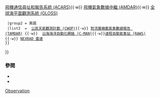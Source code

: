 {{Navbox with collapsible sections
|name  = 地基氣象觀測
|title = 地基氣象觀測系統及氣象觀測站
|listclass = hlist
|state={{{state<includeonly>|collapsed</includeonly>}}}

|sect1  = 一般
|state1 = expanded

|list1  = <!--Alphabetical order:-->
* [[二進制氣象報告 (BUFR)]]
* [[浮標氣象站]]
* [[飛機報告|飛機報告 (AIREP)]]
* [[海面溫度|SST 浮標]]
* [[機場氣象報告 (METAR)]]
* [[機場自動氣象站]]
* [[颶風獵人]]
* {{le|機師報告|Pilot report|機師報告 (PIREP)}}
* [[氣象氣球]]
* [[氣象船]]
* [[投式探空儀]]
* [[驗潮儀]]
* [[自動氣象站|自動氣象站 (AWS)]]

|sect2  = 按區域
|state2 = expanded
|list2  =
 {{Navbox subgroups
  |liststyle = padding:0.25em 0; line-height:1.4em; <!--otherwise lists can appear to form continuous whole-->
  |group1 = 全球
  |list1  = {{nowrap begin}}<!--Alphabetical order:-->[[Argo计划]]{{·w}} [[全球大氣監測網|全球大氣監測網 (GAW)]]{{·w}} [[飛機通信尋址和報告系統|飛機通信尋址和報告系統 (ACARS)]]{{·w}} [[飛機氣象數據中繼|飛機氣象數據中繼 (AMDAR)]]{{·w}} [[全球海平面觀測系統|全球海平面觀測系統 (GLOSS)]] {{nowrap end}}
  |group2 = 美國
  |list2  = {{nowrap begin}}<!--Alphabetical order:-->[[公民天氣觀測計劃|公民天氣觀測計劃 (CWOP)]]{{·w}} [[對流層機載氣象數據報告 (TAMDAR)]] {{·w}}  [[沿海海洋自動化網絡|沿海海洋自動化網絡 (C-MAN)]]{{·w}}[[遠程自動氣象站|遠程自動氣象站 (RAWS)]]{{·w}} [[NEXRAD 雷達]]{{nowrap end}}
 }}
}}<noinclude>

===參閲===
*{{tl|氣象儀器儀表}}
*{{tl|太空氣象觀測}}

[[Category:大气科学模板|Observation]]
</noinclude>